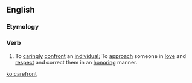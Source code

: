 ==English==

===Etymology===
{{blend|care|confront}}

===Verb===
{{en-verb}}

# To [[caringly]] [[confront]] an [[individual]]; To [[approach]] someone in [[love]] and [[respect]] and correct them in an [[honoring]] manner.

[[ko:carefront]]